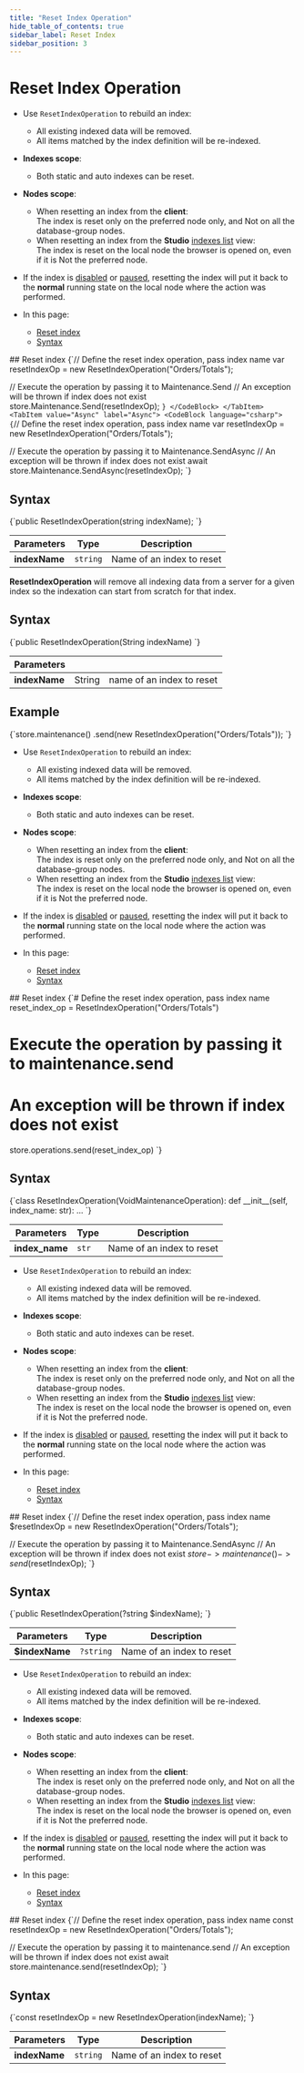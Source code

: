 ---
title: "Reset Index Operation"
hide_table_of_contents: true
sidebar_label: Reset Index
sidebar_position: 3
---




# Reset Index Operation
<LanguageSwitcher supportedLanguages={supportedLanguages} />
<LanguageContent language="csharp">

<Admonition type="note" title="">

* Use `ResetIndexOperation` to rebuild an index:  
  * All existing indexed data will be removed.  
  * All items matched by the index definition will be re-indexed.

* **Indexes scope**:  
  * Both static and auto indexes can be reset.

* **Nodes scope**:  
  * When resetting an index from the **client**:  
    The index is reset only on the preferred node only, and Not on all the database-group nodes.  
  * When resetting an index from the **Studio** [indexes list](../../../../studio/database/indexes/indexes-list-view.mdx#indexes-list-view---actions) view:  
    The index is reset on the local node the browser is opened on, even if it is Not the preferred node.  

* If the index is [disabled](../../../../client-api/operations/maintenance/indexes/disable-index.mdx) 
  or [paused](../../../../client-api/operations/maintenance/indexes/stop-index.mdx), resetting the index 
  will put it back to the **normal** running state on the local node where the action was performed.

* In this page:
    * [Reset index](../../../../client-api/operations/maintenance/indexes/set-index-priority.mdx#set-priority---single-index)
    * [Syntax](../../../../client-api/operations/maintenance/indexes/set-index-priority.mdx#syntax)

</Admonition>
## Reset index

<Tabs groupId='languageSyntax'>
<TabItem value="Sync" label="Sync">
<CodeBlock language="csharp">
{`// Define the reset index operation, pass index name
var resetIndexOp = new ResetIndexOperation("Orders/Totals");

// Execute the operation by passing it to Maintenance.Send
// An exception will be thrown if index does not exist
store.Maintenance.Send(resetIndexOp);
`}
</CodeBlock>
</TabItem>
<TabItem value="Async" label="Async">
<CodeBlock language="csharp">
{`// Define the reset index operation, pass index name
var resetIndexOp = new ResetIndexOperation("Orders/Totals");

// Execute the operation by passing it to Maintenance.SendAsync
// An exception will be thrown if index does not exist
await store.Maintenance.SendAsync(resetIndexOp);
`}
</CodeBlock>
</TabItem>
</Tabs>



## Syntax

<TabItem value="syntax" label="syntax">
<CodeBlock language="csharp">
{`public ResetIndexOperation(string indexName);
`}
</CodeBlock>
</TabItem>

| Parameters | Type | Description |
| - | - | - |
| **indexName** | `string` | Name of an index to reset |




</LanguageContent>
<LanguageContent language="java">


**ResetIndexOperation** will remove all indexing data from a server for a given index so the indexation can start from scratch for that index.

## Syntax

<TabItem value="reset_index_1" label="reset_index_1">
<CodeBlock language="java">
{`public ResetIndexOperation(String indexName)
`}
</CodeBlock>
</TabItem>

| Parameters | | |
| ------------- | ------------- | ----- |
| **indexName** | String | name of an index to reset |


## Example

<TabItem value="reset_index_2" label="reset_index_2">
<CodeBlock language="java">
{`store.maintenance()
    .send(new ResetIndexOperation("Orders/Totals"));
`}
</CodeBlock>
</TabItem>


</LanguageContent>
<LanguageContent language="python">

<Admonition type="note" title="">

* Use `ResetIndexOperation` to rebuild an index:  
  * All existing indexed data will be removed.  
  * All items matched by the index definition will be re-indexed.

* **Indexes scope**:  
  * Both static and auto indexes can be reset.

* **Nodes scope**:  
  * When resetting an index from the **client**:  
    The index is reset only on the preferred node only, and Not on all the database-group nodes.  
  * When resetting an index from the **Studio** [indexes list](../../../../studio/database/indexes/indexes-list-view.mdx#indexes-list-view---actions) view:  
    The index is reset on the local node the browser is opened on, even if it is Not the preferred node.  

* If the index is [disabled](../../../../client-api/operations/maintenance/indexes/disable-index.mdx) 
  or [paused](../../../../client-api/operations/maintenance/indexes/stop-index.mdx), resetting the index 
  will put it back to the **normal** running state on the local node where the action was performed.

* In this page:
    * [Reset index](../../../../client-api/operations/maintenance/indexes/set-index-priority.mdx#set-priority---single-index)
    * [Syntax](../../../../client-api/operations/maintenance/indexes/set-index-priority.mdx#syntax)

</Admonition>
## Reset index

<TabItem value="reset" label="reset">
<CodeBlock language="python">
{`# Define the reset index operation, pass index name
reset_index_op = ResetIndexOperation("Orders/Totals")

# Execute the operation by passing it to maintenance.send
# An exception will be thrown if index does not exist
store.operations.send(reset_index_op)
`}
</CodeBlock>
</TabItem>



## Syntax

<TabItem value="syntax" label="syntax">
<CodeBlock language="python">
{`class ResetIndexOperation(VoidMaintenanceOperation):
    def __init__(self, index_name: str): ...
`}
</CodeBlock>
</TabItem>

| Parameters | Type | Description |
| - | - | - |
| **index_name** | `str` | Name of an index to reset |




</LanguageContent>
<LanguageContent language="php">

<Admonition type="note" title="">

* Use `ResetIndexOperation` to rebuild an index:  
  * All existing indexed data will be removed.  
  * All items matched by the index definition will be re-indexed.

* **Indexes scope**:  
  * Both static and auto indexes can be reset.

* **Nodes scope**:  
  * When resetting an index from the **client**:  
    The index is reset only on the preferred node only, and Not on all the database-group nodes.  
  * When resetting an index from the **Studio** [indexes list](../../../../studio/database/indexes/indexes-list-view.mdx#indexes-list-view---actions) view:  
    The index is reset on the local node the browser is opened on, even if it is Not the preferred node.  

* If the index is [disabled](../../../../client-api/operations/maintenance/indexes/disable-index.mdx) 
  or [paused](../../../../client-api/operations/maintenance/indexes/stop-index.mdx), resetting the index 
  will put it back to the **normal** running state on the local node where the action was performed.

* In this page:
    * [Reset index](../../../../client-api/operations/maintenance/indexes/reset-index.mdx#reset-index)
    * [Syntax](../../../../client-api/operations/maintenance/indexes/reset-index.mdx#syntax)

</Admonition>
## Reset index

<TabItem value="reset" label="reset">
<CodeBlock language="php">
{`// Define the reset index operation, pass index name
$resetIndexOp = new ResetIndexOperation("Orders/Totals");

// Execute the operation by passing it to Maintenance.SendAsync
// An exception will be thrown if index does not exist
$store->maintenance()->send($resetIndexOp);
`}
</CodeBlock>
</TabItem>



## Syntax

<TabItem value="syntax" label="syntax">
<CodeBlock language="php">
{`public ResetIndexOperation(?string $indexName);
`}
</CodeBlock>
</TabItem>

| Parameters | Type | Description |
| - | - | - |
| **$indexName** | `?string` | Name of an index to reset |




</LanguageContent>
<LanguageContent language="nodejs">

<Admonition type="note" title="">

* Use `ResetIndexOperation` to rebuild an index:  
  * All existing indexed data will be removed.  
  * All items matched by the index definition will be re-indexed.  

* **Indexes scope**:  
  * Both static and auto indexes can be reset.

* **Nodes scope**:  
  * When resetting an index from the **client**:  
    The index is reset only on the preferred node only, and Not on all the database-group nodes.  
  * When resetting an index from the **Studio** [indexes list](../../../../studio/database/indexes/indexes-list-view.mdx#indexes-list-view---actions) view:  
    The index is reset on the local node the browser is opened on, even if it is Not the preferred node.  

* If the index is [disabled](../../../../client-api/operations/maintenance/indexes/disable-index.mdx) 
  or [paused](../../../../client-api/operations/maintenance/indexes/stop-index.mdx), resetting the index 
  will put it back to the **normal** running state on the local node where the action was performed.

* In this page:
    * [Reset index](../../../../client-api/operations/maintenance/indexes/set-index-priority.mdx#set-priority---single-index)
    * [Syntax](../../../../client-api/operations/maintenance/indexes/set-index-priority.mdx#syntax)

</Admonition>
## Reset index

<TabItem value="reset" label="reset">
<CodeBlock language="js">
{`// Define the reset index operation, pass index name
const resetIndexOp = new ResetIndexOperation("Orders/Totals");

// Execute the operation by passing it to maintenance.send
// An exception will be thrown if index does not exist
await store.maintenance.send(resetIndexOp);
`}
</CodeBlock>
</TabItem>



## Syntax

<TabItem value="syntax" label="syntax">
<CodeBlock language="js">
{`const resetIndexOp = new ResetIndexOperation(indexName);
`}
</CodeBlock>
</TabItem>

| Parameters | Type | Description |
| - | - | - |
| **indexName** | `string` | Name of an index to reset |




</LanguageContent>

<!---
### Indexes
- [What are Indexes](../../../../indexes/what-are-indexes)
- [Creating and Deploying Indexes](../../../../indexes/creating-and-deploying)

### Server
- [Index Administration](../../../../indexes/index-administration)

### Operations
- [How to Get Index](../../../../client-api/operations/maintenance/indexes/get-index)
- [How to Put Indexes](../../../../client-api/operations/maintenance/indexes/put-indexes)
- [How to Delete Index](../../../../client-api/operations/maintenance/indexes/delete-index)


-->
